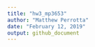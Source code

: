 ```yaml
---
title: "hw3_mp3653"
author: "Matthew Perrotta"
date: "February 12, 2019"
output: github_document
---
```


